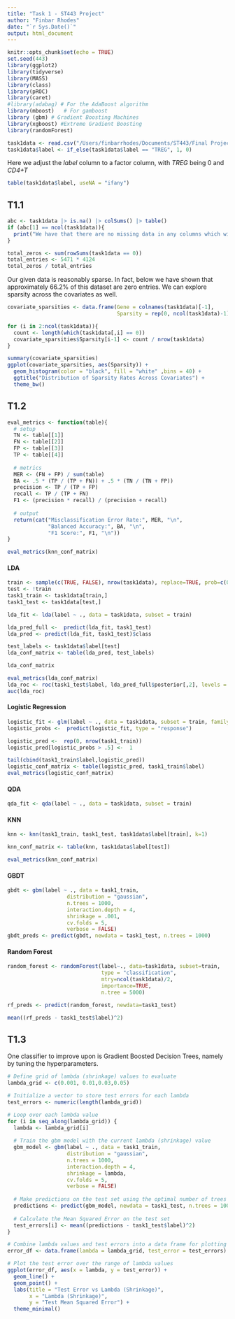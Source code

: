 ```yaml
---
title: "Task 1 - ST443 Project"
author: "Finbar Rhodes"
date: "`r Sys.Date()`"
output: html_document
---
```


```r
knitr::opts_chunk$set(echo = TRUE)
set.seed(443)
library(ggplot2)
library(tidyverse)
library(MASS)
library(class)
library(pROC)
library(caret) 
#library(adabag) # For the AdaBoost algorithm
library(mboost)   # For gamboost
library (gbm) # Gradient Boosting Machines
library(xgboost) #Extreme Gradient Boosting
library(randomForest)

```

```r
task1data <- read.csv("/Users/finbarrhodes/Documents/ST443/Final Project/data1.csv.gz")
task1data$label <- if_else(task1data$label == "TREG", 1, 0)

```

Here we adjust the *label* column to a factor column, with *TREG* being 0 and *CD4+T*
```r
table(task1data$label, useNA = "ifany")
```


## T1.1

```r

abc <- task1data |> is.na() |> colSums() |> table()
if (abc[1] == ncol(task1data)){
  print("We have that there are no missing data in any columns which will be hekpful in our analysis")
}
```

```r
total_zeros <- sum(rowSums(task1data == 0))
total_entries <- 5471 * 4124
total_zeros / total_entries
```
Our given data is reasonably sparse. In fact, below we have shown that approximately 66.2% of this dataset are zero entries. We can explore sparsity across the covariates as well. 

``` r
covariate_sparsities <- data.frame(Gene = colnames(task1data)[-1], 
                                   Sparsity = rep(0, ncol(task1data)-1)) 

for (i in 2:ncol(task1data)){
  count <- length(which(task1data[,i] == 0))
  covariate_sparsities$Sparsity[i-1] <- count / nrow(task1data)
}

summary(covariate_sparsities)
ggplot(covariate_sparsities, aes(Sparsity)) + 
  geom_histogram(color = "black", fill = "white" ,bins = 40) + 
  ggtitle("Distribution of Sparsity Rates Across Covariates") + 
  theme_bw()

```





## T1.2 

```r

eval_metrics <- function(table){
  # setup
  TN <- table[[1]]
  FN <- table[[2]]
  FP <- table[[3]]
  TP <- table[[4]]
  
  # metrics
  MER <- (FN + FP) / sum(table)
  BA <- .5 * (TP / (TP + FN)) + .5 * (TN / (TN + FP))
  precision <- TP / (TP + FP)
  recall <- TP / (TP + FN)
  F1 <- (precision * recall) / (precision + recall)
  
  # output
  return(cat("Misclassification Error Rate:", MER, "\n",
             "Balanced Accuracy:", BA, "\n", 
             "F1 Score:", F1, "\n"))
}

eval_metrics(knn_conf_matrix)
```

#### LDA
```r
train <- sample(c(TRUE, FALSE), nrow(task1data), replace=TRUE, prob=c(0.75,0.25))
test <- !train
task1_train <- task1data[train,]
task1_test <- task1data[test,]
```


```r
lda_fit <- lda(label ~ ., data = task1data, subset = train)
```

```r
lda_pred_full <-  predict(lda_fit, task1_test)
lda_pred <- predict(lda_fit, task1_test)$class

test_labels <- task1data$label[test]
lda_conf_matrix <- table(lda_pred, test_labels)
```



```r
lda_conf_matrix

eval_metrics(lda_conf_matrix)
lda_roc <- roc(task1_test$label, lda_pred_full$posterior[,2], levels = c(0, 1), direction = "<")
auc(lda_roc)

```


#### Logistic Regression
```r

logistic_fit <- glm(label ~ ., data = task1data, subset = train, family = binomial)
logistic_probs <-  predict(logistic_fit, type = "response")
```

```r
logistic_pred <-  rep(0, nrow(task1_train))
logistic_pred[logistic_probs > .5] <-  1

tail(cbind(task1_train$label,logistic_pred))
logistic_conf_matrix <- table(logistic_pred, task1_train$label)
eval_metrics(logistic_conf_matrix)
```

#### QDA
```r

qda_fit <- qda(label ~ ., data = task1data, subset = train)

```

#### KNN
```r

knn <- knn(task1_train, task1_test, task1data$label[train], k=1)

knn_conf_matrix <- table(knn, task1data$label[test])

eval_metrics(knn_conf_matrix)
```

#### GBDT

```r

gbdt <- gbm(label ~ ., data = task1_train, 
                   distribution = "gaussian", 
                   n.trees = 1000, 
                   interaction.depth = 4, 
                   shrinkage = .001, 
                   cv.folds = 5, 
                   verbose = FALSE)
gbdt_preds <- predict(gbdt, newdata = task1_test, n.trees = 1000)

```


#### Random Forest

```r

random_forest <- randomForest(label~., data=task1data, subset=train, 
                              type = "classification",
                              mtry=ncol(task1data)/2, 
                              importance=TRUE, 
                              n.tree = 5000)

rf_preds <- predict(random_forest, newdata=task1_test)

mean((rf_preds - task1_test$label)^2)

```






## T1.3

One classifier to improve upon is Gradient Boosted Decision Trees, namely by tuning the hyperparameters. 

```r
# Define grid of lambda (shrinkage) values to evaluate
lambda_grid <- c(0.001, 0.01,0.03,0.05)

# Initialize a vector to store test errors for each lambda
test_errors <- numeric(length(lambda_grid))
```

```r
# Loop over each lambda value
for (i in seq_along(lambda_grid)) {
  lambda <- lambda_grid[i]
  
  # Train the gbm model with the current lambda (shrinkage) value
  gbm_model <- gbm(label ~ ., data = task1_train, 
                   distribution = "gaussian", 
                   n.trees = 1000, 
                   interaction.depth = 4, 
                   shrinkage = lambda, 
                   cv.folds = 5, 
                   verbose = FALSE)
  
  # Make predictions on the test set using the optimal number of trees
  predictions <- predict(gbm_model, newdata = task1_test, n.trees = 1000)
  
  # Calculate the Mean Squared Error on the test set
  test_errors[i] <- mean((predictions - task1_test$label)^2)
}
```

```r
# Combine lambda values and test errors into a data frame for plotting
error_df <- data.frame(lambda = lambda_grid, test_error = test_errors)

# Plot the test error over the range of lambda values
ggplot(error_df, aes(x = lambda, y = test_error)) +
  geom_line() +
  geom_point() +
  labs(title = "Test Error vs Lambda (Shrinkage)", 
       x = "Lambda (Shrinkage)", 
       y = "Test Mean Squared Error") +
  theme_minimal()
```








